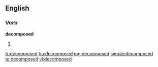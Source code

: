 ==English==

===Verb===
'''decomposed'''

# {{past of|[[decompose]]}}

[[fr:decomposed]]
[[hu:decomposed]]
[[mg:decomposed]]
[[simple:decomposed]]
[[te:decomposed]]
[[vi:decomposed]]
